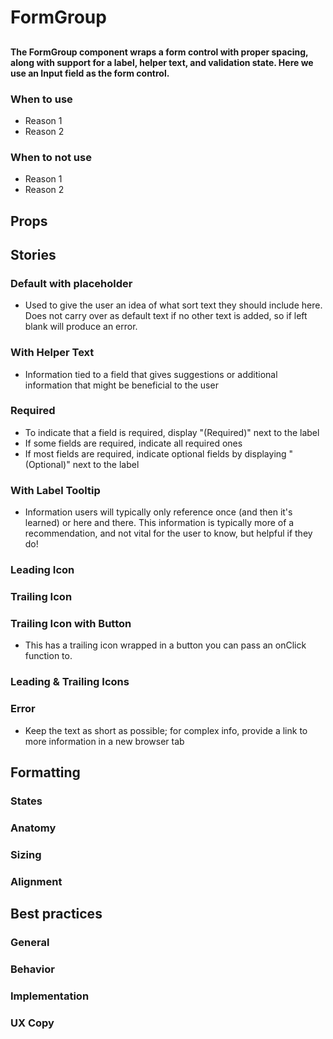 
# FormGroup

##

<h4>
  The FormGroup component wraps a form control with proper spacing, along with support for a label, helper text, and validation state. 
  Here we use an Input field as the form control.
</h4>

<Preview>
  <Story id="design-system-form-elements-form-group--default" />
</Preview>

### When to use 
- Reason 1
- Reason 2

### When to not use
- Reason 1
- Reason 2

## Props

<ArgsTable of={FormGroup} />

## Stories

### Default with placeholder

- Used to give the user an idea of what sort text they should include here. Does not carry over as
 default text if no other text is added, so if left blank will produce an error.

<Preview>
  <Story id="design-system-form-elements-form-group--default" />
</Preview>

### With Helper Text

- Information tied to a field that gives suggestions or additional information that might
be beneficial to the user

<Preview>
  <Story id="design-system-form-elements-form-group--with-helper-text" />
</Preview>

### Required

- To indicate that a field is required, display "(Required)" next to the label
- If some fields are required, indicate all required ones
- If most fields are required, indicate optional fields by displaying "(Optional)" next to the label

<Preview>
  <Story id="design-system-form-elements-form-group--required" />
</Preview>

### With Label Tooltip

- Information users will typically only reference once (and then it's learned) or here and there.
This information is typically more of a recommendation, and not vital for the user to know, but
helpful if they do!

<Preview>
  <Story id="design-system-form-elements-form-group--with-label-tooltip" />
</Preview>

### Leading Icon

<Preview>
  <Story id="design-system-form-elements-form-group--with-leading-icon" />
</Preview>

### Trailing Icon

<Preview>
  <Story id="design-system-form-elements-form-group--with-trailing-icon" />
</Preview>

### Trailing Icon with Button

- This has a trailing icon wrapped in a button you can pass an onClick function to.

<Preview>
  <Story id="design-system-form-elements-form-group--with-trailing-icon-and-button" />
</Preview>

### Leading & Trailing Icons

<Preview>
  <Story id="design-system-form-elements-form-group--with-leading-and-trailing-icons" />
</Preview>

### Error

- Keep the text as short as possible; for complex info, provide a link to more information
in a new browser tab

<Preview>
  <Story id="design-system-form-elements-form-group--with-errors" />
</Preview>

## Formatting

### States

### Anatomy 

### Sizing

### Alignment


## Best practices

### General

### Behavior

### Implementation

### UX Copy
